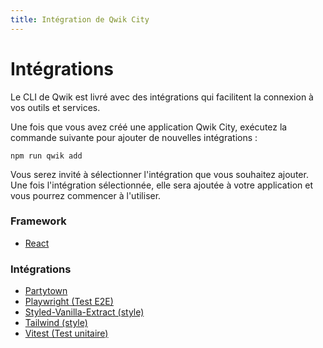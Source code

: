 ```yaml
---
title: Intégration de Qwik City
---
```


# Intégrations

Le CLI de Qwik est livré avec des intégrations qui facilitent la connexion à vos outils et services. 

Une fois que vous avez créé une application Qwik City, exécutez la commande suivante pour ajouter de nouvelles intégrations :

```shell
npm run qwik add
```

Vous serez invité à sélectionner l'intégration que vous souhaitez ajouter. Une fois l'intégration sélectionnée, elle sera ajoutée à votre application et vous pourrez commencer à l'utiliser.
 
### Framework

- [React](react/index.mdx)

### Intégrations

- [Partytown](partytown/index.mdx)
- [Playwright (Test E2E)](playwright/index.mdx)
- [Styled-Vanilla-Extract (style)](styled-vanilla-extract/index.mdx)
- [Tailwind (style)](tailwind/index.mdx)
- [Vitest (Test unitaire)](vitest/index.mdx)
